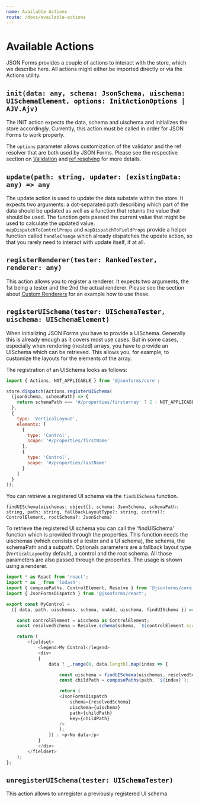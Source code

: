```yaml
---
name: Available Actions
route: /docs/available-actions
---
```



# Available Actions

JSON Forms provides a couple of actions to interact with the store, which we describe here. All actions might either be imported directly or via the Actions utility.

## `init(data: any, schema: JsonSchema, uischema: UISchemaElement, options: InitActionOptions | AJV.Ajv)` 

<ApiLink link='/public/api/core/interfaces/initaction.html' title='API' /> 

The INIT action expects the data, schema and uischema and initializes the store accordingly. Currently, this action must be called in order for JSON Forms to work properly.

The `options` parameter allows customization of the validator and the ref resolver that are both used by JSON Forms.
Please see the respective section on [Validation](/docs/validation) and [ref resolving](/docs/ref-resolving) for more details.

## `update(path: string, updater: (existingData: any) => any` 

<ApiLink link='/public/api/core/interfaces/updateaction.html' title='API' /> 

The update action is used to update the data substate within the store. 
It expects two arguments: a dot-separated path describing which part of the data should be updated as well as a function that returns the value that should be used. 
The function gets passed the current value that might be used to calculate the updated value.  
`mapDispatchToControlProps` and  `mapDispatchToFieldProps`  provide a helper function called `handleChange` which already dispatches the update action,
 so that you rarely need to interact with update itself, if at all.

## `registerRenderer(tester: RankedTester, renderer: any)` 

<ApiLink link='/public/api/core/interfaces/addrendereraction.html' title='API' /> 

This action allows you to register a renderer. It expects two arguments, the 1st being a tester and the 2nd the actual renderer. 
Please see the section about [Custom Renderers](/docs/custom-renderers) for an example how to use these.

## `registerUISchema(tester: UISchemaTester, uischema: UISchemaElement)`

<ApiLink link='/public/api/core/interfaces/adduischemaaction.html' title='API' /> 

When initializing JSON Forms you have to provide a UISchema. Generally this is already enough as it covers most use cases. 
But in some cases, especially when rendering (nested) arrays, you have to provide an UISchema which can be retrieved.
This allows you, for example, to customize the layouts for the elements of the array.

The registration of an UISchema looks as follows:

```javascript
import { Actions, NOT_APPLICABLE } from '@jsonforms/core';

store.dispatch(Actions.registerUISchema(
  (jsonSchema, schemaPath) => {
    return schemaPath === '#/properties/firstarray' ? 2 : NOT_APPLICABLE;
  },
  {
    type: 'VerticalLayout',
    elements: [
      {
        type: 'Control',
        scope: '#/properties/firstName'
      },
      {
        type: 'Control',
        scope: '#/properties/lastName'
      }
    ]
  }
));
```

You can retrieve a registered UI schema via the `findUISchema` function.

`findUISchema(uischemas: object[], schema: JsonSchema, schemaPath: string, path: string, fallbackLayoutType?: string, control?: ControlElement, rootSchema?: JsonSchema)`

<ApiLink link='/public/api/core/globals.html#finduischema' title='API' /> 

To retrieve the registered UI schema you can call the 'findUISchema' function which is provided through the properties.
This function needs the uischemas (which consists of a tester and a UI schema), the schema, the schemaPath and a subpath. Optionals parameters are a fallback layout type (`VerticalLayout`by default), a control and the root schema.
All those parameters are also passed through the properties. The usage is shown using a renderer.

```javascript
import * as React from 'react';
import * as _ from 'lodash';
import { composePaths, ControlElement, Resolve } from '@jsonforms/core';
import { JsonFormsDispatch } from '@jsonforms/react';

export const MyControl =
  ({ data, path, uischemas, schema, onAdd, uischema, findUISchema }) => {

    const controlElement = uischema as ControlElement;
    const resolvedSchema = Resolve.schema(schema, `${controlElement.scope}/items`);

    return (
        <fieldset>
            <legend>My Control</legend>
            <div>
            {
                data ? _.range(0, data.length).map(index => {

                    const uischema = findUISchema(uischemas, resolvedSchema, controlElement.scope, path);
                    const childPath = composePaths(path, `${index}`);

                    return (
                    <JsonFormsDispatch
                        schema={resolvedSchema}
                        uischema={uischema}
                        path={childPath}
                        key={childPath}
                    />
                    );
                }) : <p>No data</p>
            }
            </div>
        </fieldset>
    );
};
```

## `unregisterUISchema(tester: UISchemaTester)`

<ApiLink link='/public/api/core/globals.html#unregisteruischema' title='API' /> 

This action allows to unregister a previously registered UI schema

